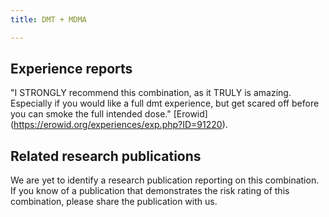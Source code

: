---
title: DMT + MDMA

---

## Experience reports

"I STRONGLY recommend this combination, as it TRULY is amazing. Especially if you would like a full dmt experience, but get scared off before you can smoke the full intended dose." [Erowid] (https://erowid.org/experiences/exp.php?ID=91220).

## Related research publications

We are yet to identify a research publication reporting on this combination. If you know of a publication that demonstrates the risk rating of this combination, please share the publication with us.



